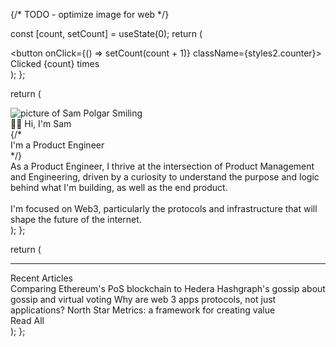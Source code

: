 
{/* TODO - optimize image for web */}

  const [count, setCount] = useState(0);
  return (
    <div>
      <button onClick={() => setCount(count + 1)} className={styles2.counter}>
        Clicked {count} times
      </button>
    </div>
  );
};

  return (
    <div className={styles.container}>
      <Image
        className={styles.heroImage}
        src={profilePhoto3}
        alt='picture of Sam Polgar Smiling'
        width={1080}
        height={1080}
        layout='responsive'
        priority={true}
      />
      <div className={styles.content}>
        <div className={styles.heading}>👋🏻 Hi, I'm Sam</div>
        {/* <div className={styles.about}>I'm a Product Engineer</div> */}
        <div className={styles.about}>
          As a Product Engineer, I thrive at the intersection of Product
          Management and Engineering, driven by a curiosity to understand the
          purpose and logic behind what I'm building, as well as the end
          product.
          <br /> <br />
          I'm focused on Web3, particularly the protocols and infrastructure
          that will shape the future of the internet.
        </div>
      </div>
    </div>
  );
};

  return (
    <div className={styles.container}>
      <hr className={styles.hr} />
      <div className={styles.heading}>
        <Link href='https://sampolgar.medium.com/'>Recent Articles</Link>
      </div>
      <div className={styles.blogContainer}>
        <Link
          className={styles.blogContent}
          href='https://sampolgar.medium.com/comparing-ethereums-pos-blockchain-to-hedera-hashgraph-s-gossiping-gossip-ee7a0daf19ff'
        >
          Comparing Ethereum's PoS blockchain to Hedera Hashgraph's gossip about
          gossip and virtual voting
        </Link>
        <Link
          className={styles.blogContent}
          href='https://sampolgar.medium.com/why-are-web-3-apps-protocols-not-just-applications-56911d01cc43'
        >
          Why are web 3 apps protocols, not just applications?
        </Link>
        <Link
          className={styles.blogContent}
          href='https://sampolgar.medium.com/north-star-metrics-a-framework-for-creating-value-3cc97d97b94a'
        >
          North Star Metrics: a framework for creating value
        </Link>
      </div>
      <div className={styles.about}>
        <Link href='https://sampolgar.medium.com/'>Read All</Link>
      </div>
    </div>
  );
};

<Hero />
<Blogs />
